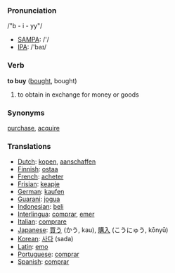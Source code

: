 === Pronunciation ===
/"b - i - yy"/

*[[w:SAMPA|SAMPA]]: /'/
*[[w:IPA|IPA]]: /'baɪ/

=== Verb ===

'''to buy''' ([[bought]], bought)

# to obtain in exchange for money or goods

=== Synonyms ===

[[purchase]], [[acquire]]

===Translations===

*[[Dutch]]: [[kopen]], [[aanschaffen]]
*[[Finnish]]: [[ostaa]]
*[[French]]: [[acheter]]
*[[Frisian]]: [[keapje]]
*[[German]]: [[kaufen]]
*[[Guarani]]: [[jogua]]
*[[Indonesian]]: [[beli]]
*[[Interlingua]]: [[comprar]], [[emer]]
*[[Italian]]: [[comprare]]
*[[Japanese]]: [[買う]] (かう, kau), [[購入]] (こうにゅう, kōnyū)
*[[Korean]]: [[사다]] (sada)
*[[Latin]]: [[emo]]
*[[Portuguese]]: [[comprar]]
*[[Spanish]]: [[comprar]]